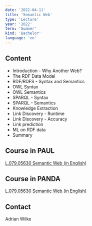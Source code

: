 ```yaml
---
date: '2022-04-11'
title: 'Semantic Web'
type: 'Lecture'
year: '2022'
term: 'Summer'
kind: 'Bachelor'
language: 'en'
---
```


## Content

- Introduction - Why Another Web?
- The RDF Data Model
- RDF/RDFS - Syntax and Semantics
- OWL Syntax
- OWL Semantics
- SPARQL - Syntax
- SPARQL - Semantics
- Knowledge Extraction
- Link Discovery - Runtime
- Link Discovery - Accuracy
- Link prediction
- ML on RDF data
- Summary

## Course in PAUL

[L.079.05630 Semantic Web (in English)](https://paul.uni-paderborn.de/scripts/mgrqispi.dll?APPNAME=CampusNet&PRGNAME=COURSEDETAILS&ARGUMENTS=-N000000000000001,-N000443,-N0,-N381244579360644,-N381244579380645)

## Course in PANDA

[L.079.05630 Semantic Web (in English)](https://panda.uni-paderborn.de/course/view.php?id=35821)

## Contact

<Link to="/AdrianWilke">Adrian Wilke</Link>
